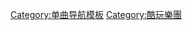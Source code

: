 <noinclude>
{{NoteTA
|G1=Music
|G2=Show
|G3=Coldplay
}}
</noinclude>{{Navbox musical artist
| name       = 酷玩乐队歌曲
| title      = [[酷玩樂團]]{{Le|酷玩乐队录制歌曲列表|List of songs recorded by Coldplay|歌曲}}
| state      = {{{state|autocollapse}}}
| bodyclass  = hlist

| background = group_or_band
| above      = 

| group1     = 《[[降落伞 (专辑)|降落伞]]》
| list1      = 
* 《{{tsl|en|Don't Panic (song)||Don't Panic}}》
* 《{{tsl|en|Shiver (Coldplay song)||Shiver}}》
* 《[[黄色 (歌曲)|黄色]]》
* 《{{Le|麻烦 (酷玩乐队歌曲)|Trouble (Coldplay song)|麻烦}}》

| group2     = 《[[心血来潮]]》
| list2      = 
* 《{{Le|在我的空间里|In My Place}}》
* 《{{Le|上帝在你的脸上留下微笑|God Put a Smile upon Your Face}}》
* 《[[科學家 (歌曲)|科學家]]》
* 《{{Le|时钟 (歌曲)|Clocks (song)|时钟}}》

| group3     = 《[[酷玩乐队2003演唱会|2003演唱会]]》
| list3      = 
* 《{{Le|摩西 (歌曲)|Moses (song)|摩西}}》

| group4     = 《[[XY密碼]]》
| list4      = 
* 《{{Le|白色影子|White Shadows}}》
* 《[[修补你的心|牢记你]]》
* 《{{Le|交谈 (歌曲)|Talk (song)|交谈}}》
* 《{{Le|音速飞行|Speed of Sound (song)}}》
* 《{{Le|艰难时分|The Hardest Part (Coldplay song)}}》

| group5     = 《[[玩酷人生]]》
| list5      = 
* 《{{Le|鲜艳人生|Life in Technicolor II#Track listing}}》
* 《{{Le|伦敦公墓|Cemeteries of London}}》
* 《{{Le|迷失！|Lost!}}》
* 《[[42 (歌曲)|42]]》
* 《{{Le|日本恋人|Lovers in Japan}}》
* 《{{Le|我愿意 (酷玩乐队歌曲)|Yes (Coldplay song)|我愿意}}》
* 《[[玩酷人生 (歌曲)|生命万岁]]》
* 《{{Le|紫罗兰盛放的山丘|Violet Hill}}》
* 《{{Le|草莓秋千|Strawberry Swing}}》
* 《{{Le|消失与他的朋友们|Death and All His Friends}}》

| group6     = 《[[进行曲 (酷玩乐队迷你专辑)|进行曲]]》
| list6      = 
* 《{{Le|再续鲜艳人生|Life in Technicolor II}}》
* 《{{Le|杯中水|Glass of Water}}》
* 《{{Le|進行曲/嬰粟田|Prospekt's March/Poppyfields}}》

| group7     = 《[[彩绘人生]]》
| list7      = 
* 《{{Le|痛彻心扉 (酷玩乐队歌曲)|Hurts Like Heaven|痛彻心扉 }}》
* 《{{Le|天堂 (酷玩乐队歌曲)|Paradise (Coldplay song)|天堂}}》
* 《{{Le|查理·布朗 (酷玩乐队歌曲)|Charlie Brown (Coldplay song)|查理·布朗}}》
* 《{{Le|相对的世界|Us Against the World (Coldplay song)}}》
* 《[[每滴眼泪，都宛如瀑布]]》
* 《{{Le|最大的缺点|Major Minus}}》
* 《{{Le|祈望 (酷玩乐队歌曲)|U.F.O. (Coldplay song)|祈望}}》
* 《[[中国公主 (歌曲)|中国公主]]》
* 《{{Le|烈火之上|Up in Flames (song)}}》
* 《{{Le|展翅高飞 (酷玩乐队歌曲)|Up with the Birds|展翅高飞}}》

| group8     = 《[[鬼故事 (酷玩乐团专辑)|鬼故事]]》
| list8      = 
* 《{{Le|不曾遺忘|Always in My Head}}》
* 《{{Le|魔法 (酷玩樂團歌曲)|Magic (Coldplay song)|魔法}}》
* 《{{Le|印記 (酷玩樂團歌曲)|Ink (song)|印記}}》
* 《{{Le|真愛 (酷玩樂團歌曲)|True Love|真愛}}》
* 《{{Le|午夜 (酷玩樂團歌曲)|Midnight (Coldplay song)|午夜}}》
* 《{{Le|別人的臂膀|Another's Arms}}》
* 《{{Le|海洋 (酷玩樂團歌曲)|Oceans (Coldplay song)|海洋}}》
* 《{{Le|繁星 (酷玩樂團歌曲)|A Sky Full of Stars|繁星}}》
* 《{{Le|O (酷玩樂團歌曲)|O (Coldplay song)|O}}》

| group9     = 《[[夢過頭]]》
| list9      =
* 《{{Le|夢過頭 (歌曲)|A Head Full of Dreams (song)|夢過頭}}》
* 《{{Le|鳥兒 (酷玩樂團歌曲)|Birds (Coldplay song)|鳥兒}}》
* 《[[周末颂歌]]》
* 《[[灿烂永恒]]》
* 《{{Le|冒險人生|Adventure of a Lifetime}}》
* 《{{Le|歡樂 (酷玩樂團歌曲)|Fun (Coldplay song)|歡樂}}》
* 《{{Le|不斷向上|Up & Up}}》

| group10    = 《{{Le|萬花筒 EP|Kaleidoscope EP}}》
| list10     =
* 《{{Le|我想的只有你|All I Can Think About Is You}}》
* 《{{Le|奇蹟（獻給特別的人）|Miracles (Someone Special)}}》
* 《[[外星人 (酷玩乐队歌曲)|外星人]]》
* 《[[如此而已]]》
* 《{{Le|催眠 (酷玩樂團歌曲)|Hypnotised (Coldplay song)|催眠}}》

| group11    = 《[[伟大日常]]》
| list11     =
* 《{{Le|孤子 (酷玩乐队歌曲)|Orphans (Coldplay song)|孤子}}》
* 《{{Le|阿拉貝斯克|Arabesque (Coldplay song)}}》
* 《{{Le|伟大日常 (歌曲)|Everyday Life (Coldplay song)|伟大日常}}》
* 《{{Le|爹地 (酷玩乐队歌曲)|Daddy (Coldplay song)|爹地}}》

| group12    = 《[[星際漫遊]]》
| list12     =
* 《{{le|超能量|Higher Power (song)}}》
* 《[[My Universe]]》
* 《{{tsl|en|Coloratura (song)|Coloratura}}》
* 《[[Let Somebody Go]]》

| group13     = 　　　　其他歌曲
| list13      = 
* 《[[兄弟姐妹 (歌曲)|兄弟姐妹]]》
* 《{{tsl|en|Gravity (Embrace song)||Gravity}}》
* 《{{tsl|en|Lhuna||Lhuna}}》
* 《[[Christmas Lights]]》
* 《{{tsl|en|Moving to Mars (song)||Moving to Mars}}》
* 《{{Le|輿圖 (酷玩樂團歌曲)|Atlas (Coldplay song)|輿圖}}》
* 《[[奇迹 (酷玩乐队歌曲)|奇迹]]》

| below      = 
* '''{{Icon|Book}} {{tsl|en|Book:Coldplay||条目总汇}}'''
* '''{{Icon|Category}} [[:Category:酷玩樂團歌曲|分类]]'''

}}<noinclude>
{{collapsible option}}
{{documentation}}[[Category:单曲导航模板]]
[[Category:酷玩樂團]]</noinclude>